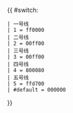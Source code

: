 {{ #switch: {{{1}}}
 | 一号线
 | 1 = ff0000
 | 二号线
 | 2 = 00ff00
 | 三号线
 | 3 = 00ff00
 | 四号线
 | 4 = 800080
 | 五号线
 | 5 = ffd700
 | #default = 000000
}}<noinclude>
{{template sandbox notice}}
</noinclude>